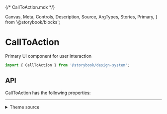 {/* CallToAction.mdx */}

  Canvas,
  Meta,
  Controls,
  Description,
  Source,
  ArgTypes,
  Stories,
  Primary,
} from '@storybook/blocks';


<Meta of={CallToAction} />

# CallToAction

Primary UI component for user interaction

```js
import { CallToAction } from '@storybook/design-system';
```

<Primary />

## API

CallToAction has the following properties:

<Controls />

<Stories includePrimary={false} />

<hr />

<details>
<summary>Theme source</summary>

<Source dark language='jsx' code={ThemeFile} />
</details>
